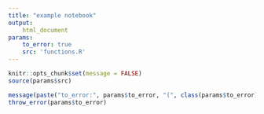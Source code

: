 ```yaml
---
title: "example notebook"
output:
    html_document
params:
    to_error: true
    src: 'functions.R'
---
```


```r
knitr::opts_chunk$set(message = FALSE)
source(params$src)
```

```r
message(paste("to_error:", params$to_error, "(", class(params$to_error), ")"))
throw_error(params$to_error)
```